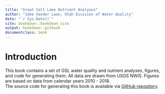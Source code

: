 ```yaml
--- 
title: "Great Salt Lake Nutrient Analyses"
author: "Jake Vander Laan, Utah Division of Water Quality"
date: "`r Sys.Date()`"
site: bookdown::bookdown_site
output: bookdown::gitbook
documentclass: book
---
```


# Introduction {-}
This book contains a set of GSL water quality and nutrient analyses, figures, and code for generating them. All data are drawn from USGS NWIS. Figures are based on data from calendar years 2010 - 2018.  
The source code for generating this book is available via [GitHub repository](https://github.com/jakevl/gsl-nutrients-2019){target="_blank"}.  

